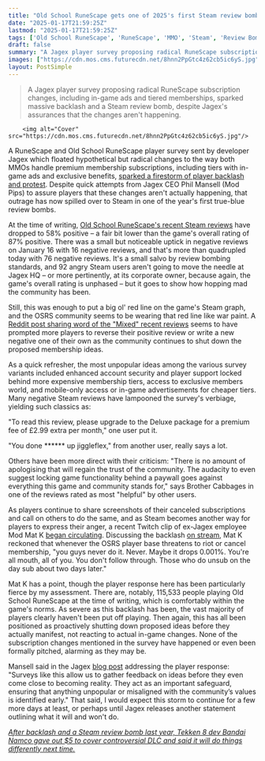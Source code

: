```yaml
---
title: "Old School RuneScape gets one of 2025's first Steam review bombs after survey gauges in-game ads and price hikes: 'To read this review, please upgrade to the Deluxe package'"
date: "2025-01-17T21:59:25Z"
lastmod: "2025-01-17T21:59:25Z"
tags: ['Old School RuneScape', 'RuneScape', 'MMO', 'Steam', 'Review Bomb', 'Membership Changes', 'In-Game Ads']
draft: false
summary: "A Jagex player survey proposing radical RuneScape subscription changes, including in-game ads and tiered memberships, sparked massive backlash and a Steam review bomb, despite Jagex's assurances that the changes aren't happening."
images: ["https://cdn.mos.cms.futurecdn.net/8hnn2PpGtc4z62cb5ic6yS.jpg"]
layout: PostSimple
---
```

> A Jagex player survey proposing radical RuneScape subscription changes, including in-game ads and tiered memberships, sparked massive backlash and a Steam review bomb, despite Jagex's assurances that the changes aren't happening.


        <img alt="Cover" src="https://cdn.mos.cms.futurecdn.net/8hnn2PpGtc4z62cb5ic6yS.jpg"/>
        
A RuneScape and Old School RuneScape player survey sent by developer Jagex which floated hypothetical but radical changes to the way both MMOs handle premium membership subscriptions, including tiers with in-game ads and exclusive benefits, [sparked a firestorm of player backlash and protest](https://www.gamesradar.com/games/mmo/two-of-the-most-loyal-mmo-communities-grab-pitchforks-and-cancel-subscriptions-after-runescape-survey-mentions-paying-usd350-a-year-in-game-ads-and-paid-player-support/). Despite quick attempts from Jagex CEO Phil Mansell (Mod Pips) to assure players that these changes aren't actually happening, that outrage has now spilled over to Steam in one of the year's first true-blue review bombs.

At the time of writing, [Old School RuneScape's recent Steam reviews](https://store.steampowered.com/app/1343370/Old_School_RuneScape/) have dropped to 58% positive – a fair bit lower than the game's overall rating of 87% positive. There was a small but noticeable uptick in negative reviews on January 16 with 16 negative reviews, and that's more than quadrupled today with 76 negative reviews. It's a small salvo by review bombing standards, and 92 angry Steam users aren't going to move the needle at Jagex HQ – or more pertinently, at its corporate owner, because again, the game's overall rating is unphased – but it goes to show how hopping mad the community has been.

Still, this was enough to put a big ol' red line on the game's Steam graph, and the OSRS community seems to be wearing that red line like war paint. A [Reddit post sharing word of the "Mixed" recent reviews](https://www.reddit.com/r/2007scape/comments/1i3lf14/osrs_is_now_mixed_on_steams_recent_reviews/) seems to have prompted more players to reverse their positive review or write a new negative one of their own as the community continues to shut down the proposed membership ideas.

As a quick refresher, the most unpopular ideas among the various survey variants included enhanced account security and player support locked behind more expensive membership tiers, access to exclusive members world, and mobile-only access or in-game advertisements for cheaper tiers. Many negative Steam reviews have lampooned the survey's verbiage, yielding such classics as:

"To read this review, please upgrade to the Deluxe package for a premium fee of £2.99 extra per month," one user put it.

"You done ****** up jiggleflex," from another user, really says a lot.

Others have been more direct with their criticism: "There is no amount of apologising that will regain the trust of the community. The audacity to even suggest locking game functionality behind a paywall goes against everything this game and community stands for," says Brother Cabbages in one of the reviews rated as most "helpful" by other users.

As players continue to share screenshots of their canceled subscriptions and call on others to do the same, and as Steam becomes another way for players to express their anger, a recent Twitch clip of ex-Jagex employee Mod Mat K [began circulating](https://www.reddit.com/r/2007scape/comments/1i3fgwe/dont_let_him_be_right_about_this/). Discussing the backlash [on stream](https://www.twitch.tv/videos/2355055664?filter=archives&sort=time&ab_channel=RealMatKhttps://www.reddit.com/r/2007scape/comments/1i3lf14/osrs_is_now_mixed_on_steams_recent_reviews/), Mat K reckoned that whenever the OSRS player base threatens to riot or cancel membership, "you guys never do it. Never. Maybe it drops 0.001%. You're all mouth, all of you. You don't follow through. Those who do unsub on the day sub about two days later."

Mat K has a point, though the player response here has been particularly fierce by my assessment. There are, notably, 115,533 people playing Old School RuneScape at the time of writing, which is comfortably within the game's norms. As severe as this backlash has been, the vast majority of players clearly haven't been put off playing. Then again, this has all been positioned as proactively shutting down proposed ideas before they actually manifest, not reacting to actual in-game changes. None of the subscription changes mentioned in the survey have happened or even been formally pitched, alarming as they may be.

Mansell said in the Jagex [blog post](https://secure.runescape.com/m=news/conjoint-membership-survey?oldschool=1) addressing the player response: "Surveys like this allow us to gather feedback on ideas before they even come close to becoming reality. They act as an important safeguard, ensuring that anything unpopular or misaligned with the community’s values is identified early." That said, I would expect this storm to continue for a few more days at least, or perhaps until Jagex releases another statement outlining what it will and won't do.

[<em>After backlash and a Steam review bomb last year, Tekken 8 dev Bandai Namco gave out $5 to cover controversial DLC and said it will do things differently next time. </em>](https://www.gamesradar.com/games/fighting/after-backlash-and-a-steam-review-bomb-tekken-8-dev-gives-out-usd5-to-cover-controversial-dlc-and-says-it-will-do-things-differently-next-time/)
        